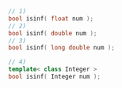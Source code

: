 ```cpp
// 1)
bool isinf( float num );
// 2)
bool isinf( double num );
// 3)
bool isinf( long double num );
```
```cpp title="Additional Overloads"
// 4)
template< class Integer >
bool isinf( Integer num );
```